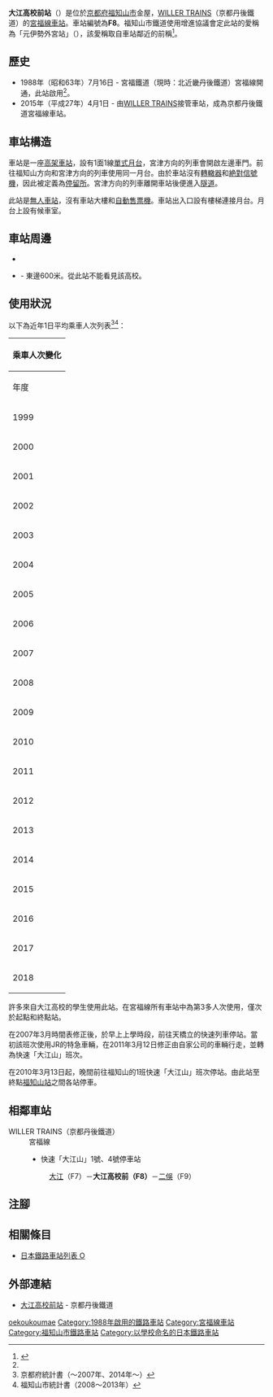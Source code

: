 {{NoteTA
|T=zh-hans:大江高校前站;zh-hk:大江高校前站;zh-tw:大江高校前車站;
|1=zh-hans:大江高校前站;zh-hk:大江高校前站;zh-tw:大江高校前車站;
}}
{{Infobox station
|公司色 = #ea4f6f
|站名 = 大江高校前
|圖片 = Ooekoukoumae, Kitakinki Tango Railway, 20090815 1.jpg
|圖片說明 = 車站全景
|日文原名 = 大江高校前
|平假名 = おおえこうこうまえ
|羅馬拼音 = Ōe-kōkō-mae
|副站名 = 元伊勢外宮站
|電報略號 = 
|所在地 = {{JPN}}[[京都府|京都府]][[福知山市|福知山市]]{{Translink|ja|大江町 (京都府)|大江町 (京都府)|大江町}}金屋
|座標 = {{coord|35|23|43.45|N|135|9|8.98|E|type:railwaystation_region:JP-24|display=inline,title}}
|車站構造 = [[高架車站|高架車站]]
|月台配置 = 1面1線
|啟用年月日 = 1988年（[[昭和|昭和]]63年）7月16日<ref name="sone14">{{Cite book|author={{Translink|ja|曽根悟|曾根悟}}（監修）|title=週刊 歴史でめぐる鉄道全路線 公営鉄道・私鉄|editor=朝日新聞出版分冊百科編集部（編集）|publisher={{Translink|ja|朝日新聞出版}}|series=週刊朝日百科|volume=14号 神戸電鉄・能勢電鉄・北条鉄道・北近畿タンゴ鉄道|date=2011-06-19|page=28|language=ja}}</ref> 
|廢站年月日 = 
|乘客人數 = 167
|上下車人次 = 
|統計年度 = 2018
|轉車 = 
|全寬備註 = [[無人車站|無人車站]]
|adjacent = {{Adjacent stations|system=京都丹後鐵道|line=F|left=大江|right=二俁|note-left=F7<br>0.9km|note-mid=F8<br>距離[[福知山站|福知山]]13.4km|note-right=F9<br>2.0km}}
}}
'''大江高校前站'''（{{jpn|j=大江高校前駅|hg=おおえこうこうまええき|rm=Ōe-kōkō-mae eki|f=y}}）是位於[[京都府|京都府]][[福知山市|福知山市]]{{Translink|ja|大江町 (京都府)|大江町 (京都府)|大江町}}金屋，[[WILLER_TRAINS|WILLER TRAINS]]（京都丹後鐵道）的[[宮福線|宮福線]][[鐵路車站|車站]]。車站編號為'''F8'''。福知山市鐵道使用增進協議會定此站的愛稱為「元伊勢外宮站」（{{jpn|j=元伊勢外宮駅}}），該愛稱取自車站鄰近的{{Translink|ja|豊受大神社|豐受大神社}}前稱<ref>{{Cite press release|url=http://www.city.fukuchiyama.kyoto.jp/topics/entries/005279.html|title=KTR宮福線福知山市内駅の愛称の決定について|publisher=[[福知山市|福知山市]]|date=2015-03-31|accessdate=2015-05-04|archiveurl=https://web.archive.org/web/20150503100740/http://www.city.fukuchiyama.kyoto.jp/topics/entries/005279.html|archivedate=2015-05-03|language=ja|dead-url=no}}</ref>。

== 歷史 ==
* 1988年（昭和63年）7月16日 - 宮福鐵道（現時：北近畿丹後鐵道）宮福線開通，此站啟用<ref name="sone14"/>。
* 2015年（平成27年）4月1日 - 由[[WILLER_TRAINS|WILLER TRAINS]]接管車站，成為京都丹後鐵道宮福線車站。

== 車站構造 ==
車站是一座[[高架車站|高架車站]]，設有1面1線[[單式月台|單式月台]]，宮津方向的列車會開啟左邊車門。前往福知山方向和宮津方向的列車使用同一月台。由於車站沒有[[轉轍器|轉轍器]]和[[日本鐵路信號#主信號機|絶對信號機]]，因此被定義為[[停車場_(鐵路)|停留所]]。宮津方向的列車離開車站後便進入[[隧道|隧道]]。

此站是[[無人車站|無人車站]]，沒有車站大樓和[[自動售票機|自動售票機]]。車站出入口設有樓梯連接月台。月台上設有候車室。

== 車站周邊 ==
* {{Translink|ja|国道175号|國道175號}}
* {{Translink|ja|京都府立大江高等学校|京都府立大江高等學校}} - 東邊600米。從此站不能看見該高校。

== 使用狀況 ==
以下為近年1日平均乘車人次列表<ref>京都府統計書（〜2007年、2014年〜）</ref><ref>福知山市統計書（2008〜2013年）</ref>：
{| class="wikitable" style="margin: 1em 0.2em; text-align: center; font-size: 85%;"
|- style="background: #ddd;"
!colspan="2"|乘車人次變化
|-
!年度 !! 1日平均乘車人次
|-
|1999
|301
|-
|2000
|288
|-
|2001
|255
|-
|2002
|271
|-
|2003
|295
|-
|2004
|249
|-
|2005
|241
|-
|2006
|236
|-
|2007
|191
|-
|2008
|246
|-
|2009
|248
|-
|2010
|255
|-
|2011
|226
|-
|2012
|273
|-
|2013
|217
|-
|2014
|222
|-
|2015
|202
|-
|2016
|203
|-
|2017
|219
|-
|2018
|167
|}
許多來自大江高校的學生使用此站。在宮福線所有車站中為第3多人次使用，僅次於起點和終點站。

在2007年3月時間表修正後，於早上上學時段，前往天橋立的快速列車停站。當初該班次使用JR的特急車輛，在2011年3月12日修正由自家公司的車輛行走，並轉為快速「大江山」班次。

在2010年3月13日起，晚間前往福知山的1班快速「大江山」班次停站。由此站至終點[[福知山站|福知山站]]之間各站停車。

== 相鄰車站 ==
; WILLER TRAINS（京都丹後鐵道）
: 宮福線
:* 快速「大江山」1號、4號停車站
:: [[大江站_(京都府)|大江]]（F7）－'''大江高校前（F8）'''－[[二俁站|二俁]]（F9）
== 注腳 ==
{{Reflist}}
== 相關條目 ==
* [[日本鐵路車站列表_O|日本鐵路車站列表 O]]
== 外部連結 ==
* [http://trains.willer.co.jp/station/oekoukoumae/ 大江高校前站] {{Wayback|url=http://trains.willer.co.jp/station/oekoukoumae/ |date=20201110041620 }}{{ja icon}} - 京都丹後鐵道
{{宮福線}}
{{DEFAULTSORT:Oe-koko-mae}}
[[Category:日本鐵路車站_O|oekoukoumae]]
[[Category:1988年啟用的鐵路車站|Category:1988年啟用的鐵路車站]]
[[Category:宮福線車站|Category:宮福線車站]]
[[Category:福知山市鐵路車站|Category:福知山市鐵路車站]]

[[Category:以學校命名的日本鐵路車站|Category:以學校命名的日本鐵路車站]]